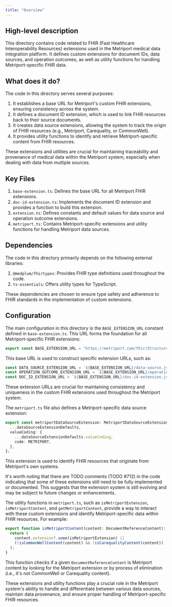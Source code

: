 ```yaml
---
title: "Overview"
---
```


## High-level description
This directory contains code related to FHIR (Fast Healthcare Interoperability Resources) extensions used in the Metriport medical data integration platform. It defines custom extensions for document IDs, data sources, and operation outcomes, as well as utility functions for handling Metriport-specific FHIR data.

## What does it do?
The code in this directory serves several purposes:

1. It establishes a base URL for Metriport's custom FHIR extensions, ensuring consistency across the system.
2. It defines a document ID extension, which is used to link FHIR resources back to their source documents.
3. It creates data source extensions, allowing the system to track the origin of FHIR resources (e.g., Metriport, Carequality, or CommonWell).
4. It provides utility functions to identify and retrieve Metriport-specific content from FHIR resources.

These extensions and utilities are crucial for maintaining traceability and provenance of medical data within the Metriport system, especially when dealing with data from multiple sources.

## Key Files

1. `base-extension.ts`: Defines the base URL for all Metriport FHIR extensions.
2. `doc-id-extension.ts`: Implements the document ID extension and provides a function to build this extension.
3. `extension.ts`: Defines constants and default values for data source and operation outcome extensions.
4. `metriport.ts`: Contains Metriport-specific extensions and utility functions for handling Metriport data sources.

## Dependencies
The code in this directory primarily depends on the following external libraries:

1. `@medplum/fhirtypes`: Provides FHIR type definitions used throughout the code.
2. `ts-essentials`: Offers utility types for TypeScript.

These dependencies are chosen to ensure type safety and adherence to FHIR standards in the implementation of custom extensions.

## Configuration
The main configuration in this directory is the `BASE_EXTENSION_URL` constant defined in `base-extension.ts`. This URL forms the foundation for all Metriport-specific FHIR extensions:

```typescript
export const BASE_EXTENSION_URL = "https://metriport.com/fhir/StructureDefinition";
```

This base URL is used to construct specific extension URLs, such as:

```typescript
const DATA_SOURCE_EXTENSION_URL = `${BASE_EXTENSION_URL}/data-source.json`;
const OPERATION_OUTCOME_EXTENSION_URL = `${BASE_EXTENSION_URL}/operation-outcome`;
const DOC_ID_EXTENSION_URL = `${BASE_EXTENSION_URL}/doc-id-extension.json`;
```

These extension URLs are crucial for maintaining consistency and uniqueness in the custom FHIR extensions used throughout the Metriport system.

The `metriport.ts` file also defines a Metriport-specific data source extension:

```typescript
export const metriportDataSourceExtension: MetriportDataSourceExtension = {
  ...dataSourceExtensionDefaults,
  valueCoding: {
    ...dataSourceExtensionDefaults.valueCoding,
    code: METRIPORT,
  },
};
```

This extension is used to identify FHIR resources that originate from Metriport's own systems.

It's worth noting that there are TODO comments (TODO #712) in the code indicating that some of these extensions still need to be fully implemented or documented. This suggests that the extension system is still evolving and may be subject to future changes or enhancements.

The utility functions in `metriport.ts`, such as `isMetriportExtension`, `isMetriportContent`, and `getMetriportContent`, provide a way to interact with these custom extensions and identify Metriport-specific data within FHIR resources. For example:

```typescript
export function isMetriportContent(content: DocumentReferenceContent): boolean {
  return (
    content.extension?.some(isMetriportExtension) ||
    (!isCommonWellContent(content) && !isCarequalityContent(content))
  );
}
```

This function checks if a given `DocumentReferenceContent` is Metriport content by looking for the Metriport extension or by process of elimination (i.e., it's not CommonWell or Carequality content).

These extensions and utility functions play a crucial role in the Metriport system's ability to handle and differentiate between various data sources, maintain data provenance, and ensure proper handling of Metriport-specific FHIR resources.